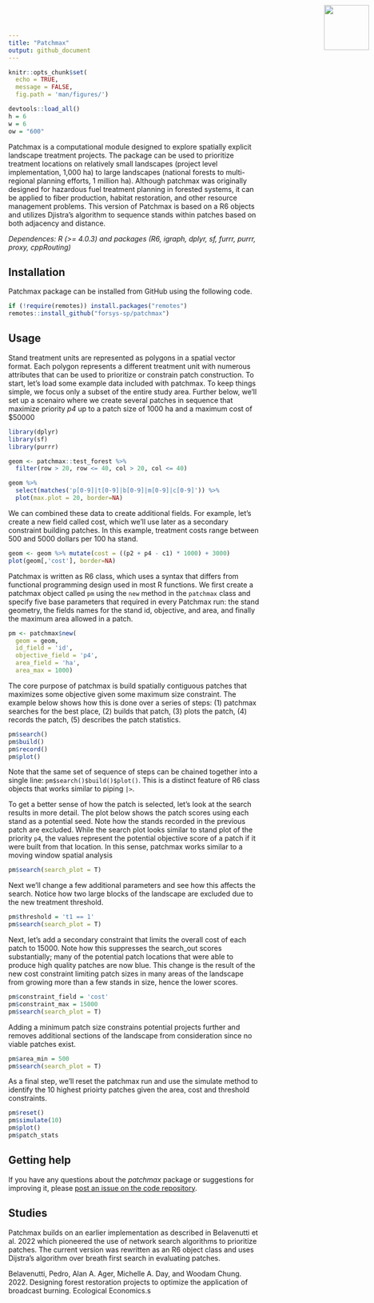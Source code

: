 ```yaml
---
title: "Patchmax"
output: github_document
---
```


```r
knitr::opts_chunk$set(
  echo = TRUE, 
  message = FALSE,
  fig.path = 'man/figures/')
```
 
<!--- README.md is generated from README.Rmd. Please edit that file -->

```r
devtools::load_all()
h = 6
w = 6
ow = "600"
```

<img src="man/figures/forsys_icon.png" align="right" style="height:90px!important; position:absolute; top:10px; right:10px" />

Patchmax is a computational module designed to explore spatially explicit landscape treatment projects. The package can be used to prioritize treatment locations on relatively small landscapes (project level implementation, 1,000 ha) to large landscapes (national forests to multi-regional planning efforts, 1 million ha). Although patchmax was originally designed for hazardous fuel treatment planning in forested systems, it can be applied to fiber production, habitat restoration, and other resource management problems. This version of Patchmax is based on a R6 objects and utilizes Djistra's algorithm to sequence stands within patches based on both adjacency and distance. 

*Dependences: R (>= 4.0.3) and packages (R6, igraph, dplyr, sf, furrr, purrr, proxy, cppRouting)*

## Installation

Patchmax package can be installed from GitHub using the following code.

```r
if (!require(remotes)) install.packages("remotes")
remotes::install_github("forsys-sp/patchmax")
```

## Usage

Stand treatment units are represented as polygons in a spatial vector format. Each polygon represents a different treatment unit with numerous attributes that can be used to prioritize or constrain patch construction. To start, let's load some example data included with patchmax. To keep things simple, we focus only a subset of the entire study area. Further below, we'll set up a scenairo where we create several patches in sequence that maximize priority *p4* up to a patch size of 1000 ha and a maximum cost of $50000

```r
library(dplyr)
library(sf)
library(purrr)

geom <- patchmax::test_forest %>% 
  filter(row > 20, row <= 40, col > 20, col <= 40)

geom %>% 
  select(matches('p[0-9]|t[0-9]|b[0-9]|m[0-9]|c[0-9]')) %>%
  plot(max.plot = 20, border=NA)
```

We can combined these data to create additional fields. For example, let's create a new field called cost, which we'll use later as a secondary constraint building patches. In this example, treatment costs range between 500 and 5000 dollars per 100 ha stand.

```r
geom <- geom %>% mutate(cost = ((p2 + p4 - c1) * 1000) + 3000)
plot(geom[,'cost'], border=NA)
```

Patchmax is written as R6 class, which uses a syntax that differs from functional programming design used in most R functions. We first create a patchmax object called `pm` using the `new` method in the `patchmax` class and specify five base parameters that required in every Patchmax run: the stand geometry, the fields names for the stand id, objective, and area, and finally the maximum area allowed in a patch.

```r
pm <- patchmax$new(
  geom = geom, 
  id_field = 'id', 
  objective_field = 'p4', 
  area_field = 'ha', 
  area_max = 1000)
```

The core purpose of patchmax is build spatially contiguous patches that maximizes some objective given some maximum size constraint. The example below shows how this is done over a series of steps: (1) patchmax searches for the best place, (2) builds that patch, (3) plots the patch, (4) records the patch, (5) describes the patch statistics.

```r
pm$search()
pm$build()
pm$record()
pm$plot()
```

Note that the same set of sequence of steps can be chained together into a single line: `pm$search()$build()$plot()`. This is a distinct feature of R6 class objects that works similar to piping `|>`.

To get a better sense of how the patch is selected, let's look at the search results in more detail. The plot below shows the patch scores using each stand as a potential seed. Note how the stands recorded in the previous patch are excluded. While the search plot looks similar to stand plot of the priority `p4`, the values represent the potential objective score of a patch if it were built from that location. In this sense, patchmax works similar to a moving window spatial analysis 

```r
pm$search(search_plot = T)
```

Next we'll change a few additional parameters and see how this affects the search. Notice how two large blocks of the landscape are excluded due to the new treatment threshold.

```r
pm$threshold = 't1 == 1'
pm$search(search_plot = T)
```

Next, let's add a secondary constraint that limits the overall cost of each patch to 15000. Note how this suppresses the search_out scores substantially; many of the potential patch locations that were able to produce high quality patches are now blue. This change is the result of the new cost constraint limiting patch sizes in many areas of the landscape from growing more than a few stands in size, hence the lower scores.

```r
pm$constraint_field = 'cost'
pm$constraint_max = 15000
pm$search(search_plot = T)
```

Adding a minimum patch size constrains potential projects further and removes additional sections of the landscape from consideration since no viable patches exist. 

```r
pm$area_min = 500
pm$search(search_plot = T)
```

As a final step, we'll reset the patchmax run and use the simulate method to identify the 10 highest prioirty patches given the area, cost and threshold constraints. 

```r
pm$reset()
pm$simulate(10)
pm$plot()
pm$patch_stats
```

## Getting help

If you have any questions about the _patchmax_ package or suggestions for improving it, please [post an issue on the code repository](https://github.com/forsys-sp/patchmax/issues/new).

## Studies

Patchmax builds on an earlier implementation as described in Belavenutti et al. 2022 which pioneered the use of network search algorithms to prioritize patches. The current version was rewritten as an R6 object class and uses Dijstra's algorithm over breath first search in evaluating patches.

Belavenutti, Pedro, Alan A. Ager, Michelle A. Day, and Woodam Chung. 2022. Designing forest restoration projects to optimize the application of broadcast burning. Ecological Economics.s